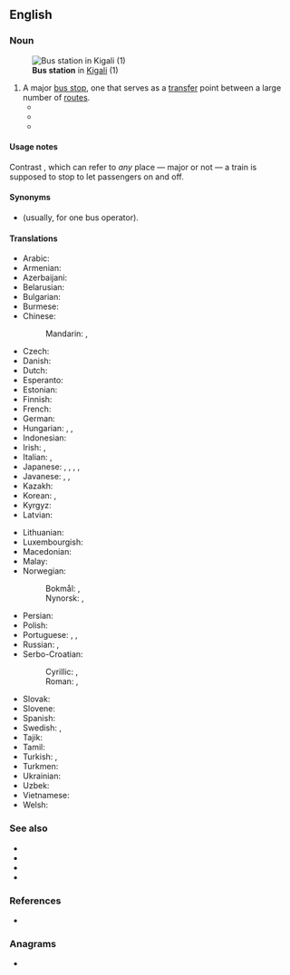 ==English==
{{wikipedia}}

===Noun===
{{en-noun}}
[[File:Downtown Bus Station.jpg|thumb|'''Bus station''' in [[Kigali]] (1)]]
# A major [[bus stop]], one that serves as a [[transfer]] point between a large number of [[route]]s.
#* {{quote-book|en|year=2000|author=Lynda Barry|title=Cruddy|publisher=Simon and Schuster,|isbn=0743212177|page=85
|passage=In the '''bus station''' the father handed me five dollars and pointed me to the lunch counter. "Get yourself something to eat." He went into the men's room...&nbsp;.}}
#* {{quote-book|en|year=2002|author=Ted Heller|title=Funnymen|publisher=Simon and Schuster,|isbn=074324236X|page=66
|passage=We're in my car heading toward the '''bus station''' to get to New York.}}
#* {{quote-book|en|year=2003|author=Andy McNab|title=Liberation Day|publisher=Simon and Schuster,|isbn=0743483332|page=273
|passage=The square was near the '''bus station''' in the new part of Antibes.}}

====Usage notes====
Contrast {{m|en|train station}}, which can refer to ''any'' place — major or not — a train is supposed to stop to let passengers on and off.

====Synonyms====
* {{l|en|bus depot}} (usually, for one bus operator).

====Translations====
{{trans-top|major bus stop, one that serves as a transfer point between a large number of routes}}
* Arabic: {{t|ar|مَحَطَّة حَافِلَات|f|tr=maḥaṭṭat ḥāfilāt}}
* Armenian: {{t+|hy|ավտոկայան}}
* Azerbaijani: {{t|az|avtovaqzal}}
* Belarusian: {{t|be|аўтавакза́л|m}}
* Bulgarian: {{t+|bg|автога́ра|f}}
* Burmese: {{t+|my|ကားဂိတ်}}
* Chinese:
*: Mandarin: {{t|cmn|[[公共汽車]][[總站]]}}, {{t|cmn|[[公共汽车]][[总站]]|tr=gōnggòng qìchē zǒngzhàn}}
* Czech: {{t|cs|autobusové nádraží|n}}
* Danish: {{t|da|busstation|c}}
* Dutch: {{t+|nl|busstation|f}}
* Esperanto: {{t|eo|busstacio}}
* Estonian: {{t|et|bussijaam}}
* Finnish: {{t+|fi|linja-autoasema}}
* French: {{t+|fr|gare routière|f}}
* German: {{t+|de|Busbahnhof|m}}
* Hungarian: {{t+|hu|buszállomás}}, {{t+|hu|buszpályaudvar}}, {{t|hu|autóbusz-állomás}}
* Indonesian: {{t|id|terminal bus}}
* Irish: {{t|ga|busáras|m}}, {{t|ga|stáisiún bus|m}}
* Italian: {{t|it|stazione degli autobus}}, {{t|it|autostazione|f}}
* Japanese: {{t|ja|バスステーション|tr=basu-sutēshon}}, {{t+|ja|バスターミナル|tr=basu-tāminaru}}, {{t+|ja|バス停|tr=basu-tei|sc=Jpan}}, {{t|ja|バス乗り場|tr=basu-noriba|sc=Jpan}}, {{t|ja|バス停留所|tr=basu-teiryūjo|sc=Jpan}}
* Javanese: {{t|jv|ngebisan}}, {{t|jv|bis-bisan}}, {{t|jv|setanplat}}
* Kazakh: {{t|kk|автовокзал}}
* Korean: {{t+|ko|터미널}}, {{t+|ko|정류장}}
* Kyrgyz: {{t|ky|автовокзал}}
* Latvian: {{t|lv|autoosta|f}}
{{trans-mid}}
* Lithuanian: {{t|lt|autobusų stotis|m}}
* Luxembourgish: {{t|lb|Busgare|f}}
* Macedonian: {{t|mk|автобуска станица|f}}
* Malay: {{t|ms|stesen bas}}
* Norwegian:
*: Bokmål: {{t|nb|busstasjon|m}}, {{t|nb|rutebilstasjon|m}}
*: Nynorsk: {{t|nn|busstasjon|m}}, {{t|nn|rutebilstasjon|m}}
* Persian: {{t|fa|پایانه اتوبوس|tr=pâyâne-ye otobus|sc=fa-Arab}}
* Polish: {{t|pl|dworzec autobusowy|m}}
* Portuguese: {{t|pt|estação de ônibus|f}} {{q|Brazil}}, {{t+|pt|rodoviária|f}} {{q|Brazil}}, {{t|pt|central de camionagem|f}} {{q|Brazil}}
* Russian: {{t+|ru|автовокза́л|m}}, {{t+|ru|автоста́нция|f}}
* Serbo-Croatian:
*: Cyrillic: {{t|sh|аутобусни колодвор|m}}, {{t|sh|колодвор|m}}
*: Roman: {{t|sh|autobusni kolodvor|m}}, {{t+|sh|kolodvor|m}}
* Slovak: {{t|sk|autobusová stanica|f}}
* Slovene: {{t|sl|avtobusna postaja|f}}
* Spanish: {{t|es|estación de autobús|f}}
* Swedish: {{t+|sv|busstation|c}}, {{t+|sv|bussterminal|c}}
* Tajik: {{t+|tg|автовокзал}}
* Tamil: {{t+|ta|பேருந்து நிலையம்}}
* Turkish: {{t+|tr|otogar}}, {{t+|tr|terminal}}
* Turkmen: {{t|tk|awtowokzal}}
* Ukrainian: {{t+|uk|автовокза́л|m}}
* Uzbek: {{t+|uz|avtovokzal}}
* Vietnamese: {{t|vi|bến xe buýt}}
* Welsh: {{t|cy|gorsaf bws|f}}
{{trans-bottom}}

===See also===
* {{l|en|bus stand}}
* {{l|en|bus stop}}
* {{l|en|departure stand}}
* {{l|en|stand}}

===References===
* {{R:Lexico}}

===Anagrams===
* {{anagrams|en|a=abinossttu|sub-station|substation}}

{{topics|en|Buildings|Transport}}